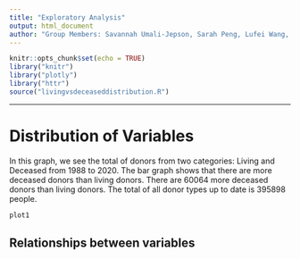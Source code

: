 ```yaml
---
title: "Exploratory Analysis"
output: html_document
author: "Group Members: Savannah Umali-Jepson, Sarah Peng, Lufei Wang, Ming Yan "
---
```


``` r
knitr::opts_chunk$set(echo = TRUE)
library("knitr")
library("plotly")
library("httr")
source("livingvsdeceaseddistribution.R")
```

***
# Distribution of Variables

In this graph, we see the total of donors from two categories: Living and Deceased from 1988 to 2020. The bar graph shows that there are more deceased donors than living donors. There are 60064 more deceased donors than living donors. The total of all donor types up to date is 395898 people.

```r
plot1
```

## Relationships between variables



